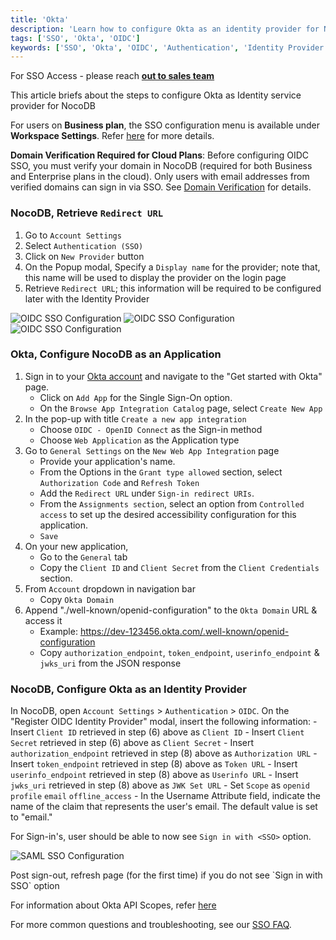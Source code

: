 ```yaml
---
title: 'Okta'
description: 'Learn how to configure Okta as an identity provider for NocoDB.'
tags: ['SSO', 'Okta', 'OIDC']
keywords: ['SSO', 'Okta', 'OIDC', 'Authentication', 'Identity Provider']
---
```


<Callout type="info">For SSO Access - please reach [**out to sales team**](https://cal.com/nocodb/sales)</Callout>


This article briefs about the steps to configure Okta as Identity service provider for NocoDB

<Callout type="info">For users on **Business plan**, the SSO configuration menu is available under **Workspace Settings**.
    Refer [here](/docs/product-docs/account-settings/authentication#business-plan) for more details.</Callout>

<Callout type="warning">**Domain Verification Required for Cloud Plans**: Before configuring OIDC SSO, you must verify your domain in NocoDB (required for both Business and Enterprise plans in the cloud). Only users with email addresses from verified domains can sign in via SSO. See [Domain Verification](/docs/product-docs/account-settings/authentication#domain-verification) for details.</Callout>

### NocoDB, Retrieve `Redirect URL`
1. Go to `Account Settings`
2. Select `Authentication (SSO)`
3. Click on `New Provider` button
4. On the Popup modal, Specify a `Display name` for the provider; note that, this name will be used to display the provider on the login page
5. Retrieve `Redirect URL`; this information will be required to be configured later with the Identity Provider

![OIDC SSO Configuration](/img/v2/account-settings/SSO-1.png)
![OIDC SSO Configuration](/img/v2/account-settings/OIDC-2.png)
![OIDC SSO Configuration](/img/v2/account-settings/OIDC-3.png)

### Okta, Configure NocoDB as an Application
1. Sign in to your [Okta account](https://www.okta.com/) and navigate to the "Get started with Okta" page.
    - Click on `Add App` for the Single Sign-On option.
    - On the `Browse App Integration Catalog` page, select `Create New App`
2. In the pop-up with title `Create a new app integration`
    - Choose `OIDC - OpenID Connect` as the Sign-in method
    - Choose `Web Application` as the Application type
3. Go to `General Settings` on the `New Web App Integration` page
    - Provide your application's name.
    - From the Options in the `Grant type allowed` section, select `Authorization Code` and `Refresh Token`
    - Add the `Redirect URL` under `Sign-in redirect URIs`.
    - From the `Assignments section`, select an option from `Controlled access` to set up the desired accessibility configuration for this application.
    - `Save`
4. On your new application,
    - Go to the `General` tab
    - Copy the `Client ID` and `Client Secret` from the `Client Credentials` section.
5. From `Account` dropdown in navigation bar
    - Copy `Okta Domain`
6. Append "./well-known/openid-configuration" to the `Okta Domain` URL & access it
    - Example: https://dev-123456.okta.com/.well-known/openid-configuration
    - Copy `authorization_endpoint`, `token_endpoint`, `userinfo_endpoint` & `jwks_uri` from the JSON response

### NocoDB, Configure Okta as an Identity Provider
In NocoDB, open `Account Settings` > `Authentication` > `OIDC`. On the "Register OIDC Identity Provider" modal, insert the following information:
    - Insert `Client ID` retrieved in step (6) above as `Client ID`
    - Insert `Client Secret` retrieved in step (6) above as `Client Secret`
    - Insert `authorization_endpoint` retrieved in step (8) above as `Authorization URL`
    - Insert `token_endpoint` retrieved in step (8) above as `Token URL`
    - Insert `userinfo_endpoint` retrieved in step (8) above as `Userinfo URL`
    - Insert `jwks_uri` retrieved in step (8) above as `JWK Set URL`
    - Set `Scope` as `openid` `profile` `email` `offline_access`
    - In the Username Attribute field, indicate the name of the claim that represents the user's email. The default value is set to "email."

For Sign-in's, user should be able to now see `Sign in with <SSO>` option.

![SAML SSO Configuration](/img/v2/account-settings/SSO-SignIn.png)


<Callout type="note">
Post sign-out, refresh page (for the first time) if you do not see `Sign in with SSO` option
</Callout>

For information about Okta API Scopes, refer [here](https://developer.okta.com/docs/reference/api/oidc/#scopes)

<Callout type="info">For more common questions and troubleshooting, see our [SSO FAQ](/docs/product-docs/account-settings/authentication/FAQs).</Callout>
